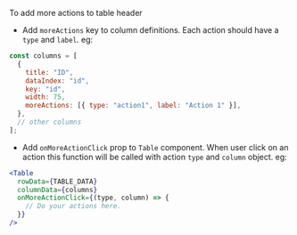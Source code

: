 To add more actions to table header

- Add `moreActions` key to column definitions. Each action should have a `type`
  and `label`. eg:

```js
const columns = [
  {
    title: "ID",
    dataIndex: "id",
    key: "id",
    width: 75,
    moreActions: [{ type: "action1", label: "Action 1" }],
  },
  // other columns
];
```

- Add `onMoreActionClick` prop to `Table` component. When user click on an
  action this function will be called with action `type` and `column` object.
  eg:

```jsx
<Table
  rowData={TABLE_DATA}
  columnData={columns}
  onMoreActionClick={(type, column) => {
    // Do your actions here.
  }}
/>
```
